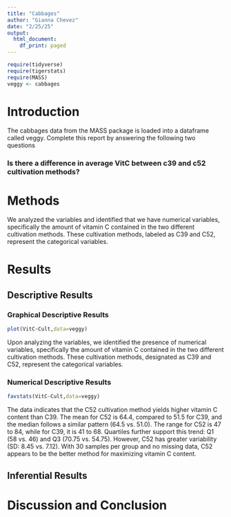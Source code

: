 ```yaml
---
title: "Cabbages"
author: "Gianna Chevez"
date: "2/25/25"
output:
  html_document:
    df_print: paged
---
```


```r
require(tidyverse)
require(tigerstats)
require(MASS)
veggy <- cabbages
```

# Introduction

<!--In this section you explain what you are trying to show.  Where did the data come from?  What is the research or other question you are trying to answer?!-->
 The cabbages data from the MASS package is loaded into a dataframe called veggy. Complete this report by answering the following two questions  
 
### Is there a difference in average VitC between c39 and c52 cultivation methods?  

# Methods

<!--Decide on your methods:  use "variable analysis" or other appropriate descriptors.  Make sure to choose at least one graphical method and at least one numerical method.!-->

We analyzed the variables and identified that we have numerical variables, specifically the amount of vitamin C contained in the two different cultivation methods. These cultivation methods, labeled as C39 and C52, represent the categorical variables.

# Results

<!--Divide this section into two sub-sections:  One for your descriptive  results and one for your inferential results.!-->

## Descriptive Results

### Graphical Descriptive Results

<!--Graphical results here.  Make sure to show your code.  Provide appropriate labels for axes, giving units if possible, and provide a good title for the graph, too.  Use the graphical results to describe the patterns if any that exist in the data as focused toward the research question!-->


```r
plot(VitC~Cult,data=veggy)
```

Upon analyzing the variables, we identified the presence of numerical variables, specifically the amount of vitamin C contained in the two different cultivation methods. These cultivation methods, designated as C39 and C52, represent the categorical variables.

### Numerical Descriptive Results

<!--Numerical results go here. Use the numerical results to describe the patterns if any that exist in the data as focused toward the research question!-->


```r
favstats(VitC~Cult,data=veggy)
```

The data indicates that the C52 cultivation method yields higher vitamin C content than C39. The mean for C52 is 64.4, compared to 51.5 for C39, and the median follows a similar pattern (64.5 vs. 51.0). The range for C52 is 47 to 84, while for C39, it is 41 to 68. Quartiles further support this trend: Q1 (58 vs. 46) and Q3 (70.75 vs. 54.75). However, C52 has greater variability (SD: 8.45 vs. 7.12). With 30 samples per group and no missing data, C52 appears to be the better method for maximizing vitamin C content.

## Inferential Results

<!--State hypothesis clearly.  Make sure your discussion of the inferential test covers all the aspects that the test output produces, such as test statistic, p-value etc.  Make a decision about the null hypothesis, explain the assumptions on which the selected test/procedure was based, and why the chosen procedure satisfys the assumptions and is appropriate to answer the research question!-->


# Discussion and Conclusion

<!--Discussion and conclusion here.  If you found a relationship be sure to consider whether the relationship occurs because one of the variavbles causes the other, or whether they perhasps are related for some other reason.  Watch the chapter 6 videos from the GeorgeTown videos collection.!-->

